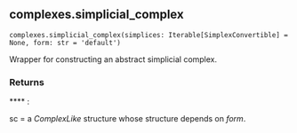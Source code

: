 ## complexes.simplicial_complex { #complexes.simplicial_complex }

`complexes.simplicial_complex(simplices: Iterable[SimplexConvertible] = None, form: str = 'default')`

Wrapper for constructing an abstract simplicial complex.

### Returns

**** : <p> sc = a _ComplexLike_ structure whose structure depends on _form_. </p>